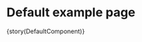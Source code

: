 

<Meta title="Layouts/Default"
  component={DefaultComponent}
/>

# Default example page 


<Preview>
  <Story 
    name='Default' 
    inline 
    parameters={params(DefaultComponent)}
  >
    {story(DefaultComponent)}
  </Story>
</Preview>